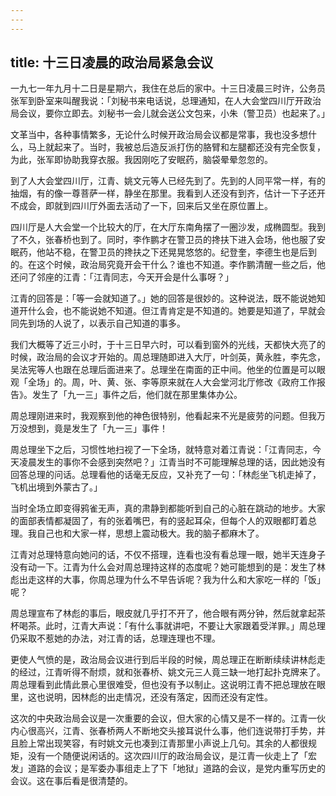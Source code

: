 ```yaml
---
---
---
```

title: 十三日凌晨的政治局紧急会议
---




一九七一年九月十二日是星期六，我住在总后的家中。十三日凌晨三时许，公务员张军到卧室来叫醒我说：「刘秘书来电话说，总理通知，在人大会堂四川厅开政治局会议，要你立即去。刘秘书一会儿就会送公文包来，小朱（警卫员）也起来了。」

文革当中，各种事情繁多，无论什么时候开政治局会议都是常事，我也没多想什么，马上就起来了。当时，我被总后造反派打伤的胳臂和左腿都还没有完全恢复，为此，张军即协助我穿衣服。我因刚吃了安眠药，脑袋晕晕忽忽的。

到了人大会堂四川厅，江青、姚文元等人已经先到了。先到的人同平常一样，有的抽烟，有的像一尊菩萨一样，静坐在那里。我看到人还没有到齐，估计一下子还开不成会，即就到四川厅外面去活动了一下，回来后又坐在原位置上。

四川厅是人大会堂一个比较大的厅，在大厅东南角摆了一圈沙发，成椭圆型。我到了不久，张春桥也到了。同时，李作鹏才在警卫员的搀扶下进入会场，他也服了安眠药，他站不稳，在警卫员的搀扶之下还晃晃悠悠的。纪登奎，李德生也是后到的。在这个时候，政治局究竟开会干什么？谁也不知道。李作鹏清醒一些之后，他还问了邻座的江青：「江青同志，今天开会是什么事呀？」

江青的回答是：「等一会就知道了。」她的回答是很妙的。这种说法，既不能说她知道开什么会，也不能说她不知道。但江青肯定是不知道的。她要是知道了，早就会同先到场的人说了，以表示自己知道的事多。

我们大概等了近三小时，于十三日早六时，可以看到窗外的光线，天都快大亮了的时候，政治局的会议才开始的。周总理随即进入大厅，叶剑英，黄永胜，李先念，吴法宪等人也跟在总理后面进来了。总理坐在南面的正中间。他坐的位置是可以眼观「全场」的。周，叶、黄、张、李等原来就在人大会堂河北厅修改《政府工作报告》。发生了「九一三」事件之后，他们就在那里集体办公。

周总理刚进来时，我观察到他的神色很特别，他看起来不光是疲劳的问题。但我万万没想到，竟是发生了「九一三」事件！

周总理坐下之后，习惯性地扫视了一下全场，就特意对着江青说：「江青同志，今天凌晨发生的事你不会感到突然吧？」江青当时不可能理解总理的话，因此她没有回答总理的问话。总理看他的话毫无反应，又补充了一句：「林彪坐飞机走掉了，飞机出境到外蒙古了。」

当时全场立即变得鸦雀无声，真的肃静到都能听到自己的心脏在跳动的地步。大家的面部表情都凝固了，有的张着嘴巴，有的竖起耳朵，但每个人的双眼都盯着总理。我自己也和大家一样，思想上震动极大。我的脑子都麻木了。

江青对总理特意向她问的话，不仅不搭理，连看也没有看总理一眼，她半天连身子没有动一下。江青为什么会对周总理持这样的态度呢？她可能想到的是：发生了林彪出走这样的大事，你周总理为什么不早告诉呢？我为什么和大家吃一样的「饭」呢？

周总理宣布了林彪的事后，眼皮就几乎打不开了，他合眼有两分钟，然后就拿起茶杯喝茶。此时，江青大声说：「有什么事就讲吧，不要让大家跟着受洋罪。」周总理仍采取不惹她的办法，对江青的话，总理连理也不理。

更使人气愤的是，政治局会议进行到后半段的时候，周总理正在断断续续讲林彪走的经过，江青听得不耐烦，就和张春桥、姚文元三人竟三缺一地打起扑克牌来了。周总理看到此情此景心里很难受，但也没有予以制止。这说明江青不把总理放在眼里，这也说明，因林彪的出走情况，还没有落定，因而还没有定性。

这次的中央政治局会议是一次重要的会议，但大家的心情又是不一样的。江青一伙内心很高兴，江青、张春桥两人不断地交头接耳说什么事，他们连说带打手势，并且脸上常出现笑容，有时姚文元也凑到江青那里小声说上几句。其余的人都很规矩，没有一个随便说闲话的。这次四川厅的政治局会议，是江青一伙走上了「宏发」道路的会议；是军委办事组走上了下「地狱」道路的会议，是党内重写历史的会议。这在事后看是很清楚的。